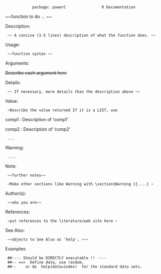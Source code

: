                 package: powerC                R Documentation

~~function to do ... ~~

Description:

     ~~ A concise (1-5 lines) description of what the function does. ~~

Usage:

     ~~function syntax ~~

Arguments:

 ~~Describe each argument here~~ 

Details:

     ~~ If necessary, more details than the description above ~~

Value:

     ~Describe the value returned If it is a LIST, use 

  comp1 : Description of 'comp1'

  comp2 : Description of 'comp2'

     ...

Warning:

     ....

Note:

     ~~further notes~~ 

     ~Make other sections like Warning with \section{Warning }{....} ~

Author(s):

     ~~who you are~~

References:

     ~put references to the literature/web site here ~

See Also:

     ~~objects to See Also as 'help', ~~~

Examples:

     ##---- Should be DIRECTLY executable !! ----
     ##-- ==>  Define data, use random,
     ##--    or do  help(data=index)  for the standard data sets.

